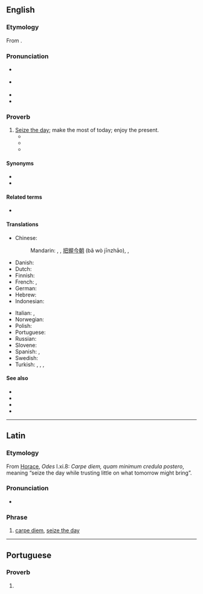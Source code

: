 ==English==
{{was wotd|2013|January|9}}
{{wikipedia}}

===Etymology===
From {{bor|en|la|carpe diem||seize the day}}.

===Pronunciation===
* {{a|UK}} {{IPA|/ˌkɑː.peɪ ˈdiː.əm/|lang=en}}
* {{a|US}} {{IPA|/ˌkɑɹ.peɪ ˈdi.əm/|lang=en}}
* {{audio|En-us-carpe diem.ogg|Audio (US)|lang=en}}
* {{audio|en-au-carpe diem.ogg|Audio (AU)|lang=en}}

===Proverb===
{{head|en|proverb|head=carpe diem}}

# [[seize the day|Seize the day]]; make the most of today; enjoy the present.
#* {{quote-book|lang=en|year=1905
|title=Heretics
|first=G. K.
|last=Chesterton
|authorlink=G. K. Chesterton
|location=New York
|publisher=John Lane
|ol=24174141M
|url=http://www.gutenberg.org/ebooks/470
|passage=It is the '''carpe diem''' religion; but the '''carpe diem''' religion is not the religion of happy people, but of very unhappy people.
}}
#* {{quote-book|lang=en|date=2007-07-30
|title=The Suicide of Reason: Radical Islam's Threat to the West
|first=Lee
|last=Harris
|authorlink=Lee Harris (essayist)
|chapter=Can '''Carpe Diem''' Societies Survive?
|location=New York
|publisher=Basic Books
|isbn=9780465002030
|lccn=2007007954
|ol=9697473M
|page=241
|pageurl=http://books.google.com/books?id=3L5gc953HZUC&pg=PA241&dq=%22carpe+diem%22
|passage=Indeed, in an extreme '''carpe diem''' society, children are raised without being given any sense that they have a transgenerational duty to the as yet unborn— the duty to leave them a better world.
}}
#* {{quote-av|lang=en|date=2011-01-29
|title={{w|Phineas and Ferb}}
|episode=Rollercoaster: The Musical!
|season=2
|number=38
|at=“'''Carpe Diem'''” (song)
|passage=Just grab those opportunities when you see 'em / Cause every day's a brand new day, you gotta '''carpe diem'''
}}

====Synonyms====
* {{l|en|gather rosebuds}}
* {{l|en|take the cash and let the credit go}}

====Related terms====
* {{l|en|carpe diem cras}}

====Translations====
{{trans-top|seize the day}}
* Chinese:
*: Mandarin: {{t+|cmn|及時行樂|sc=Hani}}, {{t+|cmn|及时行乐|tr=jíshíxínglè|sc=Hani}}, [[把握]][[今朝]] (bǎ wò jīnzhāo), {{qualifier|literary}} {{t|cmn|花開堪折直須折|sc=Hani}}, {{t|cmn|花开堪折直须折|tr=huā kāi kān zhé zhí xū zhé|sc=Hani}}
* Danish: {{t|da|fang dagen}}
* Dutch: {{t|nl|pluk de dag}}
* Finnish: {{t|fi|tartu hetkeen}}
* French: {{t|fr|cueille le jour}}, {{t+|fr|carpe diem}}
* German: {{t|de|Nutze den Tag}}
* Hebrew: {{t|he|קרפה דיים}}
* Indonesian: {{t|id|raih hari ini}}
{{trans-mid}}
* Italian: {{t|it|cogli l'attimo}}, {{t|it|vivere alla giornata}}
* Norwegian: {{t|no|grip dagen}}
* Polish: {{t|pl|chwytaj dzień}}
* Portuguese: {{t|pt|carpe diem}}
* Russian: {{t|ru|лови́ моме́нт}}
* Slovene: {{t|sl|užij dan}}
* Spanish: {{t|es|[[disfruta]] [[el]] [[momento]]}}, {{t|es|carpe diem}} 
* Swedish: {{t+|sv|fånga dagen}}
* Turkish: {{t|tr|günü yakala}}, {{t|tr|anı yaşa}}, {{t|tr|günü yaşa}}, {{t|tr|gündegün}}
{{trans-bottom}}

====See also====
* {{l|en|take the bull by the horns}}
* {{l|en|the world is one's oyster}}
* {{l|en|YOLO}}
* {{comcatlite|Carpe diem}}

----

==Latin==

===Etymology===
From [[Horace]], ''Odes'' I.xi.8: ''Carpe diem, quam minimum credula postero'', meaning “seize the day while trusting little on what tomorrow might bring”.

===Pronunciation===
* {{la-IPA|eccl=yes}}

===Phrase===
{{head|la|phrase}}

# [[#English|carpe diem]], [[seize the day]]

----

==Portuguese==

===Proverb===
{{head|pt|proverb}}

# {{l|en|seize the day}} {{gloss|enjoy the present}}